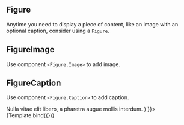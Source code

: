 

<Meta
    title="Bootstrap/Components/Figure"
    component={Figure}
/>


## Figure

Anytime you need to display a piece of content, like an image with an optional caption, consider using a `Figure`.

## FigureImage
Use component `<Figure.Image>` to add image.

## FigureCaption
Use component `<Figure.Caption>` to add caption.

<Canvas>
    <Story
        name="Demo"
        args={{
            children: (
                <>
                    <Figure.Image
                        width={171}
                        height={180}
                        alt="171x180"
                        src="https://robohash.org/set_set1/bgset_bg2/3425567567456?size=300x300"
                    />
                    <Figure.Caption>
                        Nulla vitae elit libero, a pharetra augue mollis interdum.
                    </Figure.Caption>
                </>
            )
        }}>
        {Template.bind({})}
    </Story>
</Canvas>

<ArgsTable story="Demo" />

